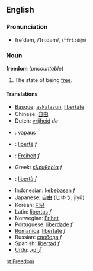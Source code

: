 == English ==
<!-- this seems to be for "free"
=== Etymology ===
From Old-English [[freo]], from Proto-Germanic *''frijaz'', which derives from Proto Indo-European *''prijos-'' ''dear, beloved''.
-->

===Pronunciation===
*frē'dəm, /ˈfriːdəm/, /<tt>"fri:d@m</tt>/

=== Noun ===
'''freedom''' (''uncountable'')

# The state of being [[free]].

==== Translations ====
*[[Basque]]: [[askatasun]], [[libertate]]
*Chinese: [[自由]]
*Dutch: [[vrijheid]] ''de''
*{{fi}}: [[vapaus]]
*{{fr}}: [[liberté]] ''f''
*{{de}}: [[Freiheit]] ''f''
*Greek: [[ελευθερία]] ''f''
*{{it}}: [[libertà]] ''f''
*Indonesian: [[kebebasan]] ''f''
*Japanese: [[自由]] (じゆう, jiyū)
*Korean: [[자유]]
*Latin: [[libertas]] ''f''
*Norwegian: [[Frihet]]
*Portuguese: [[liberdade]] ''f''
*[[Romanica]]: [[libertate]] ''f''
*Russian: [[свобода]] ''f''
*Spanish: [[libertad]] ''f''
*[[Urdu]]: [[ازادى|آزادى]]

[[pt:Freedom]]